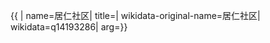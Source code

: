 {{ {{{1|PRC admin/showdata}}}|
name=居仁社区|
title=|
wikidata-original-name=居仁社区|
wikidata=q14193286|
arg={{{arg|}}}}}
